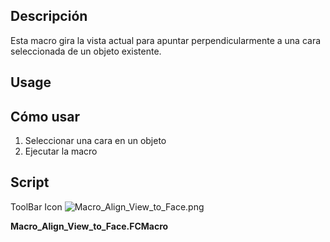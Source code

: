<languages/>

<div class="mw-translate-fuzzy">
{{Macro/es
|Name=Macro Align View to Face
|Icone=Macro_Align_View_to_Face.png
|Translate=Vista de alineación de macro a cara
|Description=Esta macro alinea la vista actual a una cara seleccionada
|Author=Rockn
|Version=1.0
|Date=2014-03-12
|FCVersion=All
|Download=[https://www.freecadweb.org/wiki/images/d/d7/Macro_Align_View_to_Face.png ToolBar Icon]
}}
</div>

<span id="Description"></span>
==Descripción==

Esta macro gira la vista actual para apuntar perpendicularmente a una cara seleccionada de un objeto existente.

==Usage==

<div class="mw-translate-fuzzy">
==Cómo usar==
# Seleccionar una cara en un objeto
# Ejecutar la macro
</div>

==Script==

ToolBar Icon [[Image:Macro_Align_View_to_Face.png]]

'''Macro_Align_View_to_Face.FCMacro'''
{{MacroCode|code=

# -*- coding: utf-8 -*-
# Set the current view perpendicular to the selected line
# Place la vue perpendiculairement a la line selectionnee
# 2013 Jonathan Wiedemann,
# 2016 Werner Mayer, 
# 2022 tchernomax, https://forum.freecadweb.org/viewtopic.php?p=630019#p630019
# 2023 FreeCutter, modifications towards linked objects like in workbench Assembly 4 , https://forum.freecad.org/viewtopic.php?p=718516#p718516
#
__title__   = "Align_View_to_Face"
__author__  = "Jonathan Wiedemann (Rockn)"
__url__     = "https://www.freecadweb.org/"
__Wiki__    = "https://wiki.freecadweb.org/Macro_Align_View_to_Face"
__version__ = "3.1"
__date__    = "2023/11/12"  #YYYY/MM/DD

from pivy import coin

import FreeCAD as app
import FreeCADGui as gui

def pointAt(normal, up):
    z = normal
    y = up
    x = y.cross(z)
    y = z.cross(x)
   
    rot = App.Matrix()
    rot.A11 = x.x
    rot.A21 = x.y
    rot.A31 = x.z
   
    rot.A12 = y.x
    rot.A22 = y.y
    rot.A32 = y.z
   
    rot.A13 = z.x
    rot.A23 = z.y
    rot.A33 = z.z

    return App.Placement(rot).Rotation

def get_selection_and_turn_view():
	doc = app.activeDocument()
	if doc is None:
		app.Console.PrintWarning('Align_view_to_face: No file open, nothing to do\n')
		return
	
	selection = gui.Selection.getSelectionEx('', 0) # Returns a vector of selection objects
	
	if not selection:
		app.Console.PrintWarning('Align_view_to_face: Nothing selected, nothing to do\n')
		return
	
	cam = FreeCADGui.ActiveDocument.ActiveView.getCameraNode()
	
	''' used to understand the 'getSelection' results
	for selection_object in selection:
		object_ = selection_object.Object
		sub_fullpaths = selection_object.SubElementNames
		if not sub_fullpaths:
			# An object is selected, not a face, edge, vertex.
			print(object_.Name)
		for sub_fullpath in sub_fullpaths:
			# One or more subelements are selected.
			print(object_.Name, sub_fullpath)
	'''
	
	sel = selection[0]
	face = sel.SubObjects[0]
	if face.Area == 0:			# trying to avoid errors due to wrong selected objects
		app.Console.PrintWarning('Align_view_to_face: Please select a face - not an edge or vertex\n')
		return
	dir = face.normalAt(0,0)
	
	if dir.z == 1 :
	    rot = pointAt(dir, App.Vector(0.0,1.0,0.0))
	elif dir.z == -1 :
	    rot = pointAt(dir, App.Vector(0.0,1.0,0.0))
	else :
	    rot = pointAt(dir, App.Vector(0.0,0.0,1.0))
	
	cam.orientation.setValue(rot.Q)
	gui.SendMsgToActiveView("ViewSelection")
	app.Console.PrintWarning('Align_view_to_face: Done\n')

if __name__ == '__main__':
	get_selection_and_turn_view()

}}